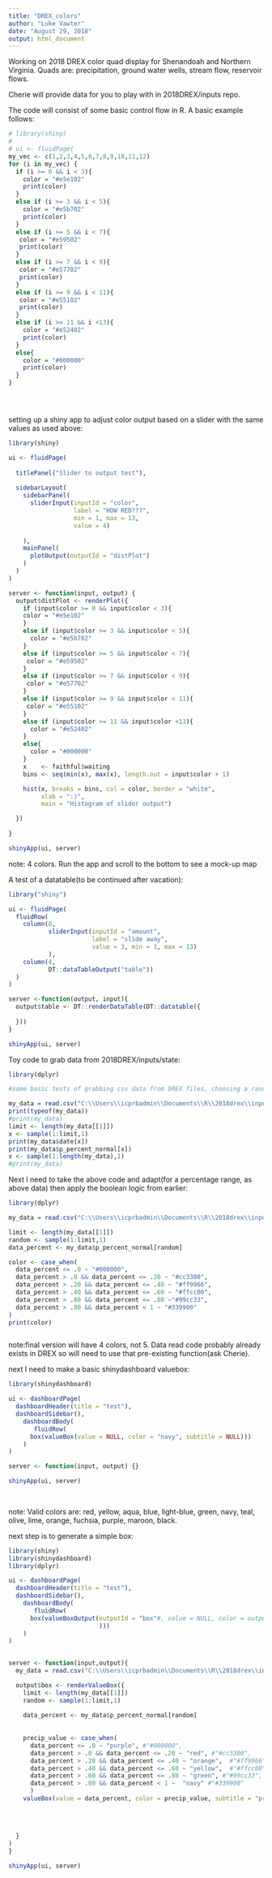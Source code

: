 ```yaml
---
title: "DREX_colors"
author: "Luke Vawter"
date: "August 29, 2018"
output: html_document
---
```


Working on 2018 DREX color quad display for Shenandoah and Northern Virginia.  Quads are:
precipitation, ground water wells, stream flow, reservoir flows.

Cherie will provide data for you to play with in 2018DREX/inputs repo.  

The code will consist of some basic control flow in R.
A basic example follows:

```r
# library(shiny)
# 
# ui <- fluidPage(
my_vec <- c(1,2,3,4,5,6,7,8,9,10,11,12)
for (i in my_vec) {
  if (i >= 0 && i < 3){
    color = "#e5e102"
    print(color)
  }
  else if (i >= 3 && i < 5){
    color = "#e5b702"
    print(color)
  }
  else if (i >= 5 && i < 7){
   color = "#e59502"
   print(color)
  }
  else if (i >= 7 && i < 9){
   color = "#e57702"
   print(color)
  }
  else if (i >= 9 && i < 11){
   color = "#e55102"
   print(color)
  }
  else if (i >= 11 && i <13){
    color = "#e52402"
    print(color)
  }
  else{
    color = "#000000"
    print(color)
  }
}





```
setting up a shiny app to adjust color output based on a slider with the same values as used above:

```r
library(shiny)

ui <- fluidPage(
  
  titlePanel("Slider to output test"),
  
  sidebarLayout(
    sidebarPanel(
      sliderInput(inputId = "color",
                  label = "HOW RED???",
                  min = 1, max = 13,
                  value = 4)
    
    ),
    mainPanel(
      plotOutput(outputId = "distPlot")
    )
  )
)

server <- function(input, output) {
  output$distPlot <- renderPlot({
    if (input$color >= 0 && input$color < 3){
    color = "#e5e102"
    }
    else if (input$color >= 3 && input$color < 5){
      color = "#e5b702"
    }
    else if (input$color >= 5 && input$color < 7){
     color = "#e59502"
    }
    else if (input$color >= 7 && input$color < 9){
     color = "#e57702"
    }
    else if (input$color >= 9 && input$color < 11){
     color = "#e55102"
    }
    else if (input$color >= 11 && input$color <13){
      color = "#e52402"
    }
    else{
      color = "#000000"
    }
    x    <- faithful$waiting
    bins <- seq(min(x), max(x), length.out = input$color + 1)

    hist(x, breaks = bins, col = color, border = "white",
         xlab = ":)",
         main = "Histogram of slider output")

  })
  
}

shinyApp(ui, server)
```
note: 4 colors.  Run the app and scroll to the bottom to see a mock-up map


A test of a datatable(to be continued after vacation):
```r
library("shiny")

ui <- fluidPage(
  fluidRow(
    column(8,
           sliderInput(inputId = "amount", 
                       label = "slide away",
                       value = 3, min = 1, max = 13)
           ),
    column(4,
           DT::dataTableOutput("table"))
  )
)

server <-function(output, input){
  output$table <- DT::renderDataTable(DT::datatable({
    
  }))
}

shinyApp(ui, server)
```


Toy code to grab data from 2018DREX/inputs/state:

```r
library(dplyr)

#some basic tests of grabbing csv data from DREX files, choosing a random value between 1 and list max range and returning basic info about the element at that index value

my_data = read.csv("C:\\Users\\icprbadmin\\Documents\\R\\2018drex\\input\\ts\\state\\i_a1b\\va_shenandoah_p.csv")
print(typeof(my_data))
#print(my_data)
limit <- length(my_data[[1]])
x <- sample(1:limit,1)
print(my_data$date[x])
print(my_data$p_percent_normal[x])
x <- sample(1:length(my_data),1)
#print(my_data)

```

Next I need to take the above code and adapt(for a percentage range, as above data) then apply the boolean logic from earlier:
```r
library(dplyr)

my_data = read.csv("C:\\Users\\icprbadmin\\Documents\\R\\2018drex\\input\\ts\\state\\i_a1b\\va_shenandoah_p.csv")

limit <- length(my_data[[1]])
random <- sample(1:limit,1)
data_percent <- my_data$p_percent_normal[random]

color <- case_when(
  data_percent <= .0 ~ "#000000",
  data_percent > .0 && data_percent <= .20 ~ "#cc3300",
  data_percent > .20 && data_percent <= .40 ~ "#ff9966",
  data_percent > .40 && data_percent <= .60 ~ "#ffcc00",
  data_percent > .60 && data_percent <= .80 ~"#99cc33",
  data_percent > .80 && data_percent < 1 ~ "#339900"
)
print(color)



```

note:final version will have 4 colors, not 5.  Data read code probably already exists in DREX so will need to use that pre-existing function(ask Cherie).

next I need to make a basic shinydashboard valuebox:
```r
library(shinydashboard)

ui <- dashboardPage(
  dashboardHeader(title = "test"),
  dashboardSidebar(),
    dashboardBody(
       fluidRow(
      box(valueBox(value = NULL, color = "navy", subtitle = NULL)))
    )
)

server <- function(input, output) {}

shinyApp(ui, server)
  
  
```
note: Valid colors are: red, yellow, aqua, blue, light-blue, green, navy, teal, olive, lime, orange, fuchsia, purple, maroon, black.

next step is to generate a simple box:
```r
library(shiny)
library(shinydashboard)
library(dplyr)

ui <- dashboardPage(
  dashboardHeader(title = "test"),
  dashboardSidebar(),
    dashboardBody(
       fluidRow(
      box(valueBoxOutput(outputId = "box"#, value = NULL, color = output$precip_value, subtitle = NULL
                         )))
    )
)

          
server <- function(input,output){
  my_data = read.csv("C:\\Users\\icprbadmin\\Documents\\R\\2018drex\\input\\ts\\state\\i_a1b\\va_shenandoah_p.csv")

  output$box <- renderValueBox({
    limit <- length(my_data[[1]])
    random <- sample(1:limit,1)
    
    data_percent <- my_data$p_percent_normal[random]
    
  
    precip_value <- case_when(
      data_percent <= .0 ~ "purple", #"#000000",
      data_percent > .0 && data_percent <= .20 ~ "red", #"#cc3300",
      data_percent > .20 && data_percent <= .40 ~ "orange",  #"#ff9966",
      data_percent > .40 && data_percent <= .60 ~ "yellow",  #"#ffcc00",
      data_percent > .60 && data_percent <= .80 ~ "green", #"#99cc33",
      data_percent > .80 && data_percent < 1 ~  "navy" #"#339900"
      )
    valueBox(value = data_percent, color = precip_value, subtitle = "precip warning")
    
      
  
  
  }
)
}

shinyApp(ui, server)

```

